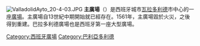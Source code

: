 {{coord|41|39|07|N|4|43|44|W|type:landmark|display=title}}
[[Image:ValladolidAyto_20-4-03.JPG|thumb]]
'''主廣場'''（{{lang-es|Plaza Mayor}}）是西班牙城市[[瓦拉多利德|瓦拉多利德]]市中心的一座[[廣場|廣場]]。主廣場自13世紀中期開始就已經存在。1561年，主廣場毀於火災，之後得到重建。巴拉多利德廣場也是西班牙第一座大型廣場。

{{commonscat|Plaza Mayor de Valladolid|Plaza Mayor of Valladolid}}

[[Category:西班牙廣場|Category:西班牙廣場]]
[[Category:巴利亞多利德|Category:巴利亞多利德]]